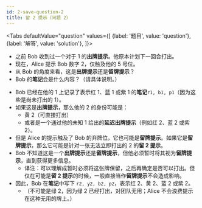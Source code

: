 ```yaml
---
id: 2-save-question-2
title: 留 2 提示（问题 2）
---
```



<BeginnersGuideProgress id="2-save-question-2" />

<Tabs
  defaultValue="question"
  values={[
    {label: '题目', value: 'question'},
    {label: '解答', value: 'solution'},
  ]}>
<TabItem value="question">

- 之前 Bob 收到过一个对于 1 的**出牌提示**。他原本计划下一回合打出。
- 现在，Alice 提示 Bob 数字 2，仅触及他的 5 号位。
- 从 Bob 的角度来看，这是**出牌提示**还是**留牌提示**？
- Bob 的**笔记**会是什么内容？（请具体说明。）

</TabItem>
<TabItem value="solution">

- Bob 已经在他的 1 上记录了表示红 1、蓝 1 或紫 1 的**笔记**`r1, b1, p1`（因为这些是尚未打出的 1）。
- 如果这是**出牌提示**，那么他的 2 的身份可能是：
  - 黄 2（可直接打出）
  - 或者是一个通过他的未知 1 给出的**延迟出牌提示**（例如红 2、蓝 2 或紫 2）。
- 但是 Alice 的提示触及了 Bob 的弃牌位，它也可能是**留牌提示**。如果它是**留牌提示**，那么它可能是针对一张无法立即打出的 2 的**留 2 提示**。
- Bob 不知道这是一个**出牌提示**还是**留牌提示**，但他必须暂时将其视为**留牌提示**，直到获得更多信息。
  - 译注：可以理解成暂时必须将这张牌保留，之后再确定是否可以打出。但仅在可能是**留 2 提示**的时候，一般直接当作**留牌提示**不会造成影响。
- 因此，Bob 在**笔记**中写下 `r2, y2, b2, p2`，表示红 2、黄 2、蓝 2 或紫 2。
  - （不可能是绿 2，因为绿 2 已经打出，对团队无用；Alice 不会浪费提示在这种无用的牌上。）

</TabItem>
</Tabs>

<TwoSaveQuestion2 />
